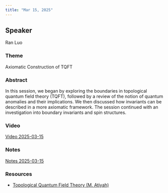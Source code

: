 ```yaml
---
title: "Mar 15, 2025"
---
```


## Speaker

Ran Luo

### Theme 
Axiomatic Construction of TQFT

### Abstract
In this session, we began by exploring the boundaries in topological quantum field theory (TQFT), followed by a review of the notion of quantum anomalies and their implications. We then discussed how invariants can be described in a more axiomatic framework. The session continued with an investigation into boundary invariants and spin structures.

### Video  
[Video 2025-03-15](https://drive.google.com/file/d/10UxETdLmGRIYS53rkRRZzK27S6KOw8rn/view?usp=sharing)

### Notes  
[Notes 2025-03-15](https://drive.google.com/file/d/1SwCjSC6iA-lwvQt2hj-5-CZhmvirxG8G/view?usp=sharing)

### Resources 
- [Topological Quantum Field Theory (M. Atiyah)](https://drive.google.com/file/d/1gzbzACSeomxKSqJnaeoTW6rQ8IfxWOgc/view?usp=sharing)